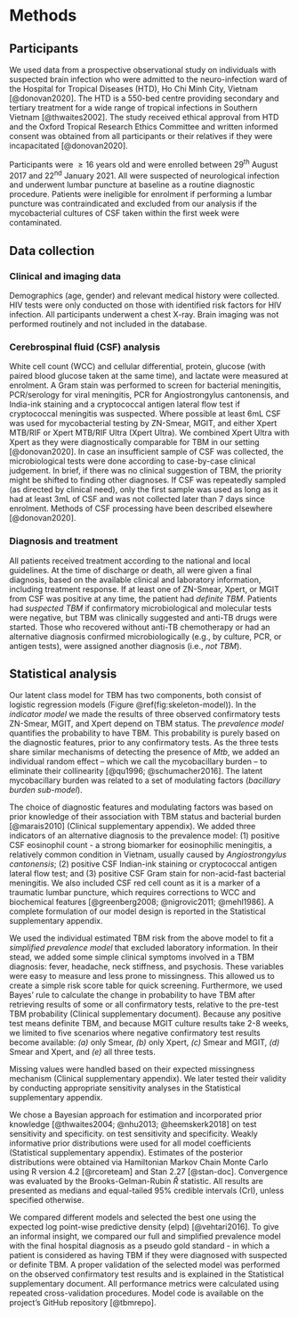 # Methods

## Participants

We used data from a prospective observational study on individuals with suspected brain infection who were admitted to the neuro-infection ward of the Hospital for Tropical Diseases (HTD), Ho Chi Minh City, Vietnam [@donovan2020]. The HTD is a 550-bed centre providing secondary and tertiary treatment for a wide range of tropical infections in Southern Vietnam [@thwaites2002]. The study received ethical approval from HTD and the Oxford Tropical Research Ethics Committee and written informed consent was obtained from all participants or their relatives if they were incapacitated [@donovan2020]. 

Participants were $\geq 16$ years old and were enrolled between 29^th^ August 2017 and 22^nd^ January 2021. All were suspected of neurological infection and underwent lumbar puncture at baseline as a routine diagnostic procedure. Patients were ineligible for enrolment if performing a lumbar puncture was contraindicated and excluded from our analysis if the mycobacterial cultures of CSF taken within the first week were contaminated.

## Data collection

### Clinical and imaging data

Demographics (age, gender) and relevant medical history were collected. HIV tests were only conducted on those with identified risk factors for HIV infection. All participants underwent a chest X-ray. Brain imaging was not performed routinely and not included in the database.

### Cerebrospinal fluid (CSF) analysis

White cell count (WCC) and cellular differential, protein, glucose (with paired blood glucose taken at the same time), and lactate were measured at enrolment. A Gram stain was performed to screen for bacterial meningitis, PCR/serology for viral meningitis, PCR for Angiostrongylus cantonensis, and India-ink staining and a cryptococcal antigen lateral flow test if cryptococcal meningitis was suspected. Where possible at least 6mL CSF was used for mycobacterial testing by ZN-Smear, MGIT, and either Xpert MTB/RIF or Xpert MTB/RIF Ultra (Xpert Ultra). We combined Xpert Ultra with Xpert as they were diagnostically comparable for TBM in our setting [@donovan2020]. In case an insufficient sample of CSF was collected, the microbiological tests were done according to case-by-case clinical judgement. In brief, if there was no clinical suggestion of TBM, the priority might be shifted to finding other diagnoses. If CSF was repeatedly sampled (as directed by clinical need), only the first sample was used as long as it had at least 3mL of CSF and was not collected later than 7 days since enrolment. Methods of CSF processing have been described elsewhere [@donovan2020].

### Diagnosis and treatment

All patients received treatment according to the national and local guidelines. At the time of discharge or death, all were given a final diagnosis, based on the available clinical and laboratory information, including treatment response. If at least one of ZN-Smear, Xpert, or MGIT from CSF was positive at any time, the patient had _definite TBM_. Patients had _suspected TBM_ if confirmatory microbiological and molecular tests were negative, but TBM was clinically suggested and anti-TB drugs were started. Those who recovered without anti-TB chemotherapy or had an alternative diagnosis confirmed microbiologically (e.g., by culture, PCR, or antigen tests), were assigned another diagnosis (i.e., _not TBM_).

## Statistical analysis {#stats-analysis}

Our latent class model for TBM has two components, both consist of logistic regression models (Figure \@ref(fig:skeleton-model)). In the *indicator model* we made the results of three observed confirmatory tests ZN-Smear, MGIT, and Xpert depend on TBM status. The *prevalence model* quantifies the probability to have TBM. This probability is purely based on the diagnostic features, prior to any confirmatory tests. As the three tests share similar mechanisms of detecting the presence of *Mtb*, we added an individual random effect -- which we call the mycobacillary burden -- to eliminate their collinearity [@qu1996; @schumacher2016]. The latent mycobacillary burden was related to a set of modulating factors (*bacillary burden sub-model*). 

The choice of diagnostic features and modulating factors was based on prior knowledge of their association with TBM status and bacterial burden [@marais2010] (Clinical supplementary appendix). We added three indicators of an alternative diagnosis to the prevalence model: (1) positive CSF eosinophil count - a strong biomarker for eosinophilic meningitis, a relatively common condition in Vietnam, usually caused by *Angiostrongylus cantonensis*; (2) positive CSF Indian-ink staining or cryptococcal antigen lateral flow test; and (3) positive CSF Gram stain for non-acid-fast bacterial meningitis. We also included CSF red cell count as it is a marker of a traumatic lumbar puncture, which requires corrections to WCC and biochemical features [@greenberg2008; @nigrovic2011; @mehl1986]. A complete formulation of our model design is reported in the Statistical supplementary appendix.

We used the individual estimated TBM risk from the above model to fit a *simplified prevalence model* that excluded laboratory information. In their stead, we added some simple clinical symptoms involved in a TBM diagnosis: fever, headache, neck stiffness, and psychosis. These variables were easy to measure and less prone to missingness. This allowed us to create a simple risk score table for quick screening. Furthermore, we used Bayes’ rule to calculate the change in probability to have TBM after retrieving results of some or all confirmatory tests, relative to the pre-test TBM probability (Clinical supplementary document). Because any positive test means definite TBM, and because MGIT culture results take 2-8 weeks, we limited to five scenarios where negative confirmatory test results become available: _(a)_ only Smear, _(b)_ only Xpert, _(c)_ Smear and MGIT, _(d)_ Smear and Xpert, and _(e)_ all three tests.

Missing values were handled based on their expected missingness mechanism (Clinical supplementary appendix). We later tested their validity by conducting appropriate sensitivity analyses in the Statistical supplementary appendix.

We chose a Bayesian approach for estimation and incorporated prior knowledge [@thwaites2004; @nhu2013; @heemskerk2018] on test sensitivity and specificity. on test sensitivity and specificity. Weakly informative prior distributions were used for all model coefficients (Statistical supplementary appendix). Estimates of the posterior distributions were obtained via Hamiltonian Markov Chain Monte Carlo using R version 4.2 [@rcoreteam] and Stan 2.27 [@stan-doc]. Convergence was evaluated by the Brooks-Gelman-Rubin $\hat{R}$ statistic. All results are presented as medians and equal-tailed 95% credible intervals (CrI), unless specified otherwise. 

We compared different models and selected the best one using the expected log point-wise predictive density (elpd) [@vehtari2016]. To give an informal insight, we compared our full and simplified prevalence model with the final hospital diagnosis as a pseudo gold standard - in which a patient is considered as having TBM if they were diagnosed with suspected or definite TBM. A proper validation of the selected model was performed on the observed confirmatory test results and is explained in the Statistical supplementary document. All performance metrics were calculated using repeated cross-validation procedures. Model code is available on the project’s GitHub repository [@tbmrepo].